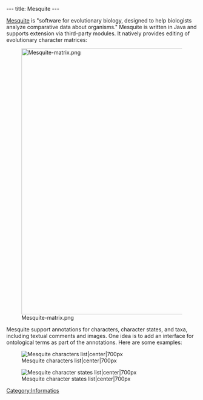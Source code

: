 ---
title: Mesquite
---

[http://mesquiteproject.org/mesquite/mesquite.html Mesquite] is "software for evolutionary biology, designed to help biologists analyze comparative data about organisms."  Mesquite is written in Java and supports extension via third-party modules.  It natively provides editing of evolutionary character matrices:

[[Image:Mesquite-matrix.png|center|700px]]

Mesquite support annotations for characters, character states, and taxa, including textual comments and images.  One idea is to add an interface for ontological terms as part of the annotations.  Here are some examples:

[[Image:Mesquite-characters.png|frame|Mesquite characters list|center|700px]]

[[Image:Mesquite-states.png|frame|Mesquite character states list|center|700px]]

[[Category:Informatics]]